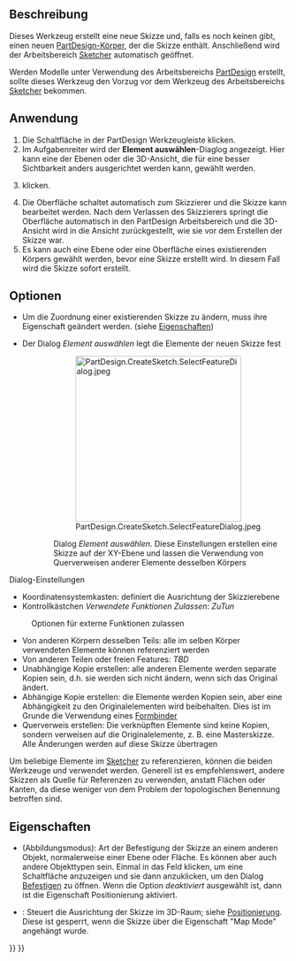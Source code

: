 <languages/>

{{Docnav/de
|[[PartDesign_Body/de|Körper]]
|[[PartDesign_ShapeBinder/de|Formbinder]]
|[[PartDesign_Workbench/de|PartDesign]]
|IconL=PartDesign_Body.svg
|IconR=PartDesign_ShapeBinder.svg
|IconC=Workbench_PartDesign.svg
}}

{{GuiCommand/de
|Name=PartDesign NewSketch
|Name/de=PartDesign NeueSkizze
|MenuLocation=Skizze → Skizze erstellen
|Workbenches=[[PartDesign_Workbench/de|PartDesign]]
|Version=0.17
|SeeAlso=[[Sketcher_NewSketch/de|Sketcher NeueSkizze]]
}}

<span id="Description"></span>
==Beschreibung==

Dieses Werkzeug erstellt eine neue Skizze und, falls es noch keinen gibt, einen neuen [[PartDesign_Body/de|PartDesign-Körper]], der die Skizze enthält. Anschließend wird der Arbeitsbereich [[Sketcher_Workbench/de|Sketcher]] automatisch geöffnet.

Werden Modelle unter Verwendung des Arbeitsbereichs [[PartDesign_Workbench/de|PartDesign]] erstellt, sollte dieses Werkzeug den Vorzug vor dem Werkzeug {{Button|[[File:Sketcher_NewSketch.svg|16px]][[Sketcher_NewSketch/de|Sketcher NeueSkizze]]}} des Arbeitsbereichs [[Sketcher_Workbench/de|Sketcher]] bekommen.

<span id="Usage"></span>
==Anwendung==

<div class="mw-translate-fuzzy">
# Die {{Button|[[File:PartDesign_NewSketch.svg|24px]]}} Schaltfläche in der PartDesign Werkzeugleiste klicken.
# Im Aufgabenreiter wird der '''Element auswählen'''-Diaglog angezeigt. Hier kann eine der Ebenen oder die 3D-Ansicht, die für eine besser Sichtbarkeit anders ausgerichtet werden kann, gewählt werden.
# {{Button|OK}} klicken.
# Die Oberfläche schaltet automatisch zum Skizzierer und die Skizze kann bearbeitet werden. Nach dem Verlassen des Skizzierers springt die Oberfläche automatisch in den PartDesign Arbeitsbereich und die 3D-Ansicht wird in die Ansicht zurückgestellt, wie sie vor dem Erstellen der Skizze war.
# Es kann auch eine Ebene oder eine Oberfläche eines existierenden Körpers gewählt werden, bevor eine Skizze erstellt wird. In diesem Fall wird die Skizze sofort erstellt.
</div>

<span id="Options"></span>
==Optionen==

* Um die Zuordnung einer existierenden Skizze zu ändern, muss ihre Eigenschaft {{Emphasis|Map Mode}} geändert werden. (siehe [[#Eigenschaften|Eigenschaften]])

* Der Dialog ''Element auswählen'' legt die Elemente der neuen Skizze fest
::[[File:PartDesign.CreateSketch.SelectFeatureDialog.jpeg|300px]]
:: Dialog ''Element auswählen''. Diese Einstellungen erstellen eine Skizze auf der XY-Ebene und lassen die Verwendung von Querverweisen anderer Elemente desselben Körpers

Dialog-Einstellungen
* Koordinatensystemkasten: definiert die Ausrichtung der Skizzierebene
* Kontrollkästchen ''Verwendete Funktionen Zulassen'': ''ZuTun''
: Optionen für externe Funktionen zulassen
* Von anderen Körpern desselben Teils: alle im selben Körper verwendeten Elemente können referenziert werden
* Von anderen Teilen oder freien Features: ''TBD''
* Unabhängige Kopie erstellen: alle anderen Elemente werden separate Kopien sein, d.h. sie werden sich nicht ändern, wenn sich das Original ändert.
* Abhängige Kopie erstellen: die Elemente werden Kopien sein, aber eine Abhängigkeit zu den Originalelementen wird beibehalten. Dies ist im Grunde die Verwendung eines [[PartDesign ShapeBinder/de|Formbinder]]
* Querverweis erstellen: Die verknüpften Elemente sind keine Kopien, sondern verweisen auf die Originalelemente, z. B. eine Masterskizze. Alle Änderungen werden auf diese Skizze übertragen 

Um beliebige Elemente im [[Sketcher_Workbench/de|Sketcher]] zu referenzieren, können die beiden Werkzeuge {{Button|[[Image:Sketcher_External.svg|16px]] [[Sketcher_External/de|ExterneGeometrie]]}} und {{Button|[[File:Sketcher_CarbonCopy.svg|16px]] [[Sketcher_CarbonCopy/de|Pause]]}} verwendet werden. Generell ist es empfehlenswert, andere Skizzen als Quelle für Referenzen zu verwenden, anstatt Flächen oder Kanten, da diese weniger von dem Problem der topologischen Benennung betroffen sind.

<span id="Properties"></span>
==Eigenschaften==

* {{PropertyData/de|Map Mode}} (Abbildungsmodus): Art der Befestigung der Skizze an einem anderen Objekt, normalerweise einer Ebene oder Fläche. Es können aber auch andere Objekttypen sein. Einmal in das Feld klicken, um eine Schaltfläche {{Button|...}} anzuzeigen und sie dann anzuklicken, um den Dialog [[Part_EditAttachment/de|Befestigen]] zu öffnen. Wenn die Option ''deaktiviert'' ausgewählt ist, dann ist die Eigenschaft Positionierung aktiviert.
* {{PropertyData/de|Positonierung}}: Steuert die Ausrichtung der Skizze im 3D-Raum; siehe [[Std_ Placement/de|Positionierung]]. Diese ist gesperrt, wenn die Skizze über die Eigenschaft "Map Mode" angehängt wurde. 


{{Docnav/de
|[[PartDesign_Body/de|Körper]]
|[[PartDesign_ShapeBinder/de|Formbinder]]
|[[PartDesign_Workbench/de|PartDesign]]
|IconL=PartDesign_Body.svg
|IconR=PartDesign_ShapeBinder.svg
|IconC=Workbench_PartDesign.svg
}}

{{PartDesign Tools navi{{#translation:}}}}
{{Userdocnavi{{#translation:}}}}
